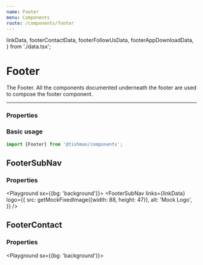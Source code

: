 ```yaml
---
name: Footer
menu: Components
route: /components/footer
---
```


  linkData,
  footerContactData,
  footerFollowUsData,
  footerAppDownloadData,
} from './data.tsx';

# Footer

The Footer. All the components documented underneath the footer are
used to compose the footer component.

---

### Properties

<Props of={Footer} />

### Basic usage

```ts
import {Footer} from '@tishman/components';
```

<Playground>
  <Footer
    links={linkData}
    menuLinks={[
      {
        label: 'Only Here',
        to: '/only-here',
        links: [
          {to: '/top-of-the-rock', label: 'Top of the Rock'},
          {to: '/rockefeller-center-tour', label: 'Rockefeller Center Tour'},
          {to: '/the-rink', label: 'The Rink'},
          {to: '/rainbow-room', label: 'Rainbow Room'},
          {to: '/bar-sixtyfive', label: 'Bar SixtyFive'},
          {to: '/private-events', label: 'Private Events'},
          {to: '/weddings', label: 'Weddings'},
          {to: '/the-holidays', label: 'The Holidays'},
        ],
      },
      {
        label: 'Community',
        to: '/community',
        links: [
          {to: '/public-events', label: 'Public Events'},
          {to: '/our-working-community', label: 'Our Working Community'},
          {to: '/accessibility-inclusion', label: 'Accessibilty & Inclusion'},
          {to: '/leasing', label: 'Leasing'},
          {to: '/sponsorship', label: 'Sponsorship Opportunities'},
        ],
      },
      {
        label: 'Culture',
        to: '/culture',
        links: [
          {to: '/magazine', label: 'The Center Magazine'},
          {to: '/art-history', label: 'Art & History'},
          {to: '/news-updates', label: 'News & Updates'},
          {to: '/newsstand-studios', label: 'Newsstand Studios'},
        ],
      },
      {
        label: 'Shop & Dine',
        to: '/shop-dine',
        links: [
          {to: '/dining', label: 'Dining'},
          {to: '/shops', label: 'Shops'},
          {
            to: '/amenities',
            label: 'Amenities & Services',
          },
        ],
      },
    ]}
    appStore={{
      link: footerAppDownloadData.appStoreLink,
      image: getMockFluidImage({width: 181, height: 69}),
    }}
    googlePlay={{
      link: footerAppDownloadData.googlePlayLink,
      image: getMockFluidImage({width: 181, height: 69}),
    }}
    logo={{
      src: getMockFixedImage({width: 88, height: 47}),
      alt: 'Mock Logo',
    }}
    {...footerContactData}
    {...footerFollowUsData}
  />
</Playground>

## FooterSubNav

### Properties

<Props of={FooterSubNav} />

<Playground sx={{bg: 'background'}}>
  <FooterSubNav
    links={linkData}
    logo={{
      src: getMockFixedImage({width: 88, height: 47}),
      alt: 'Mock Logo',
    }}
  />
</Playground>

## FooterContact

### Properties

<Props of={FooterContact} />

<Playground sx={{bg: 'background'}}>
  <FooterContact
    address="45 ROCKEFELLER PLAZA NEW YORK, NY 10111"
    copyright="© Rockefeller Center 2020 ALL RIGHTS RESERVED"
    phoneNumberOne="212.588.8601"
    phoneNumberTwo="1.877.NYC.ROCK"
  />
</Playground>
